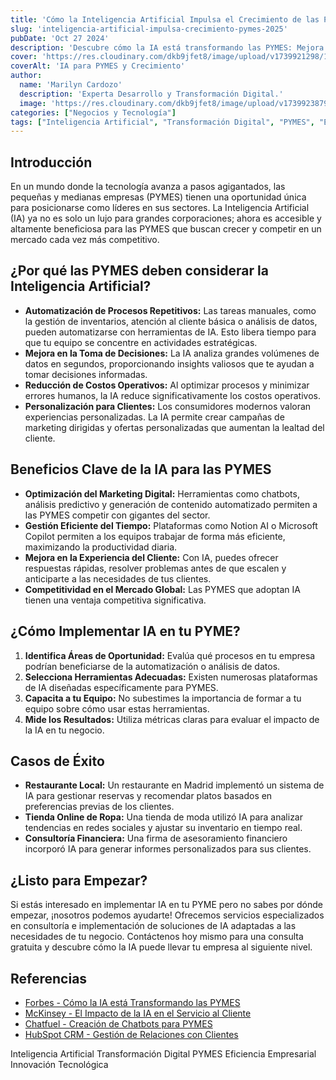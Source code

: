 ```yaml
---
title: 'Cómo la Inteligencia Artificial Impulsa el Crecimiento de las PYMES en 2025'
slug: 'inteligencia-artificial-impulsa-crecimiento-pymes-2025'
pubDate: 'Oct 27 2024'
description: 'Descubre cómo la IA está transformando las PYMES: Mejora la eficiencia, aumenta ventas y optimiza procesos.'
cover: 'https://res.cloudinary.com/dkb9jfet8/image/upload/v1739921298/1img_rznvhn.jpg'
coverAlt: 'IA para PYMES y Crecimiento'
author:
  name: 'Marilyn Cardozo'
  description: 'Experta Desarrollo y Transformación Digital.'
  image: 'https://res.cloudinary.com/dkb9jfet8/image/upload/v1739923879/marilyn_s2mi4a.png'
categories: ["Negocios y Tecnología"]
tags: ["Inteligencia Artificial", "Transformación Digital", "PYMES", "Eficiencia Empresarial", "Innovación Tecnológica"]
---
```


<h2 id="introduccion">Introducción</h2>

En un mundo donde la tecnología avanza a pasos agigantados, las pequeñas y medianas empresas (PYMES) tienen una oportunidad única para posicionarse como líderes en sus sectores. La Inteligencia Artificial (IA) ya no es solo un lujo para grandes corporaciones; ahora es accesible y altamente beneficiosa para las PYMES que buscan crecer y competir en un mercado cada vez más competitivo.

<h2 id="por-que-ia-pymes">
  ¿Por qué las PYMES deben considerar la Inteligencia Artificial?
</h2>
<ul>
  <li>
    <strong>Automatización de Procesos Repetitivos:</strong> Las tareas
    manuales, como la gestión de inventarios, atención al cliente básica o
    análisis de datos, pueden automatizarse con herramientas de IA. Esto libera
    tiempo para que tu equipo se concentre en actividades estratégicas.
  </li>
  <li>
    <strong>Mejora en la Toma de Decisiones:</strong> La IA analiza grandes
    volúmenes de datos en segundos, proporcionando insights valiosos que te
    ayudan a tomar decisiones informadas.
  </li>
  <li>
    <strong>Reducción de Costos Operativos:</strong> Al optimizar procesos y
    minimizar errores humanos, la IA reduce significativamente los costos
    operativos.
  </li>
  <li>
    <strong>Personalización para Clientes:</strong> Los consumidores modernos
    valoran experiencias personalizadas. La IA permite crear campañas de
    marketing dirigidas y ofertas personalizadas que aumentan la lealtad del
    cliente.
  </li>
</ul>

<h2 id="beneficios-ia-pymes">Beneficios Clave de la IA para las PYMES</h2>
<ul>
  <li>
    <strong>Optimización del Marketing Digital:</strong> Herramientas como
    chatbots, análisis predictivo y generación de contenido automatizado
    permiten a las PYMES competir con gigantes del sector.
  </li>
  <li>
    <strong>Gestión Eficiente del Tiempo:</strong> Plataformas como Notion AI o
    Microsoft Copilot permiten a los equipos trabajar de forma más eficiente,
    maximizando la productividad diaria.
  </li>
  <li>
    <strong>Mejora en la Experiencia del Cliente:</strong> Con IA, puedes
    ofrecer respuestas rápidas, resolver problemas antes de que escalen y
    anticiparte a las necesidades de tus clientes.
  </li>
  <li>
    <strong>Competitividad en el Mercado Global:</strong> Las PYMES que adoptan
    IA tienen una ventaja competitiva significativa.
  </li>
</ul>

<h2 id="como-implementar-ia">¿Cómo Implementar IA en tu PYME?</h2>
<ol>
  <li>
    <strong>Identifica Áreas de Oportunidad:</strong> Evalúa qué procesos en tu
    empresa podrían beneficiarse de la automatización o análisis de datos.
  </li>
  <li>
    <strong>Selecciona Herramientas Adecuadas:</strong> Existen numerosas
    plataformas de IA diseñadas específicamente para PYMES.
  </li>
  <li>
    <strong>Capacita a tu Equipo:</strong> No subestimes la importancia de
    formar a tu equipo sobre cómo usar estas herramientas.
  </li>
  <li>
    <strong>Mide los Resultados:</strong> Utiliza métricas claras para evaluar
    el impacto de la IA en tu negocio.
  </li>
</ol>

<h2 id="casos-exito">Casos de Éxito</h2>
<ul>
  <li>
    <strong>Restaurante Local:</strong> Un restaurante en Madrid implementó un
    sistema de IA para gestionar reservas y recomendar platos basados en
    preferencias previas de los clientes.
  </li>
  <li>
    <strong>Tienda Online de Ropa:</strong> Una tienda de moda utilizó IA para
    analizar tendencias en redes sociales y ajustar su inventario en tiempo
    real.
  </li>
  <li>
    <strong>Consultoría Financiera:</strong> Una firma de asesoramiento
    financiero incorporó IA para generar informes personalizados para sus
    clientes.
  </li>
</ul>

<h2 id="conclusion">¿Listo para Empezar?</h2>

Si estás interesado en implementar IA en tu PYME pero no sabes por dónde empezar, ¡nosotros podemos ayudarte! Ofrecemos servicios especializados en consultoría e implementación de soluciones de IA adaptadas a las necesidades de tu negocio. Contáctenos hoy mismo para una consulta gratuita y descubre cómo la IA puede llevar tu empresa al siguiente nivel.

<h2 id="referencias">Referencias</h2>
<ul>
  <li>
    <a
      href="https://www.forbes.com/?spm=5aebb161.6b6f123d.0.0.443e5171dKSqDv"
      target="_blank"
      rel="noopener noreferrer"
    >
      Forbes - Cómo la IA está Transformando las PYMES
    </a>
  </li>
  <li>
    <a
      href="https://www.mckinsey.com/?spm=5aebb161.6b6f123d.0.0.443e5171dKSqDv"
      target="_blank"
      rel="noopener noreferrer"
    >
      McKinsey - El Impacto de la IA en el Servicio al Cliente
    </a>
  </li>
  <li>
    <a href="https://chatfuel.com/" target="_blank" rel="noopener noreferrer">
      Chatfuel - Creación de Chatbots para PYMES
    </a>
  </li>
  <li>
    <a
      href="https://www.hubspot.com/?spm=5aebb161.6b6f123d.0.0.443e5171dKSqDv"
      target="_blank"
      rel="noopener noreferrer"
    >
      HubSpot CRM - Gestión de Relaciones con Clientes
    </a>
  </li>
</ul>

<div class="flex flex-wrap gap-2 mt-8">
  <span class="inline-block px-3 py-1 bg-primary-100 text-primary-700 text-xs font-semibold rounded-full shadow-sm">
    Inteligencia Artificial
  </span>
  <span class="inline-block px-3 py-1 bg-primary-100 text-primary-700 text-xs font-semibold rounded-full shadow-sm">
    Transformación Digital
  </span>
  <span class="inline-block px-3 py-1 bg-primary-100 text-primary-700 text-xs font-semibold rounded-full shadow-sm">
    PYMES
  </span>
  <span class="inline-block px-3 py-1 bg-primary-100 text-primary-700 text-xs font-semibold rounded-full shadow-sm">
    Eficiencia Empresarial
  </span>
  <span class="inline-block px-3 py-1 bg-primary-100 text-primary-700 text-xs font-semibold rounded-full shadow-sm">
    Innovación Tecnológica
  </span>
</div>
